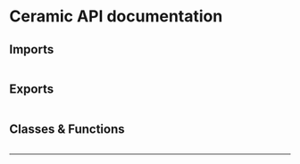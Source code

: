 
# Ceramic API documentation

## Imports

```

```

## Exports

```

```

## Classes & Functions

```

```

---

<Authors path="apps/docs/pages/api-docs/ceramic.mdx" />
